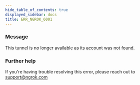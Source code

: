 ```yaml
---
hide_table_of_contents: true
displayed_sidebar: docs
title: ERR_NGROK_6001
---
```


### Message

This tunnel is no longer available as its account was not found.

### Further help

If you're having trouble resolving this error, please reach out to [support@ngrok.com](mailto:support@ngrok.com?subject=Help%20with%20ERR_NGROK_6001)
